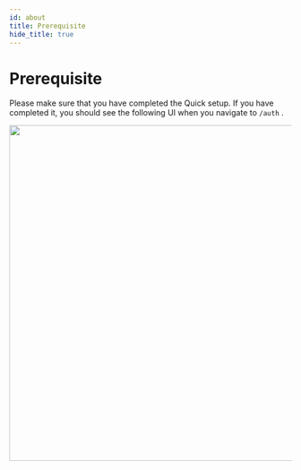 ```yaml
---
id: about
title: Prerequisite
hide_title: true
---
```


# Prerequisite 

Please make sure that you have completed the Quick setup. If you have completed it, you should see the following UI when you navigate to `/auth` .

<img width="600px" src="/img/thirdpartyemailpassword/signin-light.png" />